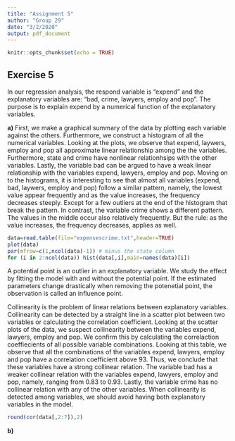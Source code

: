 ```yaml
---
title: "Assignment 5"
author: "Group 29"
date: "3/2/2020"
output: pdf_document
---
```


```r
knitr::opts_chunk$set(echo = TRUE)
```

## Exercise 5

In our regression analysis, the respond variable is "expend" and the explanatory variables are: "bad, crime, lawyers, employ and pop". The purpose is to explain expend by a numerical function of the explanatory variables.

**a)**
<!-- Make some graphical summaries of the data -->
First, we make a graphical summary of the data by plotting each variable against the others. Furthermore, we construct a histogram of all the numerical variables. Looking at the plots, we observe that expend, laywers, employ and pop all approximate linear relationship among the the variables. Furthermore, state and crime have nonlinear relationhsips with the other variables. Lastly, the variable bad can be argued to have a weak linear relationship with the variables expend, lawyers, employ and pop. Moving on to the histograms, it is interesting to see that almost all variables (expend, bad, laywers, employ and pop) follow a similar pattern, namely, the lowest value appear frequently and as the value increases, the frequency decreases steeply. Except for a few outliers at the end of the histogram that break the pattern. In contrast, the variable crime shows a different pattern. The values in the middle occur also relatively frequently. But the rule: as the value increases, the frequency decreases, applies as well.

```r
data=read.table(file="expensescrime.txt",header=TRUE)
plot(data)
par(mfrow=c(1,ncol(data)-1)) # minus the state column
for (i in 2:ncol(data)) hist(data[,i],main=names(data)[i])
```
<!-- Investigate the problem of potential and influence points-->
A potential point is an outlier in an explanatory variable. We study the effect by fitting the model with and without the potential point. If the estimated parameters change drastically when removing the potenetial point, the observation is called an influence point. 

<!-- Investigate the problem of collinearity-->
Collinearity is the problem of linear relations between explanatory variables. Collinearity can be detected by a straight line in a scatter plot between two variables or calculating the correlation coefficient. Looking at the scatter plots of the data, we suspect collinearity between the variables expend, lawyers, employ and pop. We confirm this by calculating the correlaction coeffiecients of all possible variable combinations. Looking at this table, we observe that all the combinations of the variables expend, lawyers, employ and pop have a correlation coefficient above 93. Thus, we conclude that these variables have a strong collinear relation. The variable bad has a weaker collinear relation with the variables expend, lawyers, employ and pop, namely, ranging from 0.83 to 0.93. Lastly, the variable crime has no collinear relation with any of the other variables. When collinearity is detected among variables, we should avoid having both explanatory variables in the model.

```r
round(cor(data[,2:7]),2)
```

**b)**
